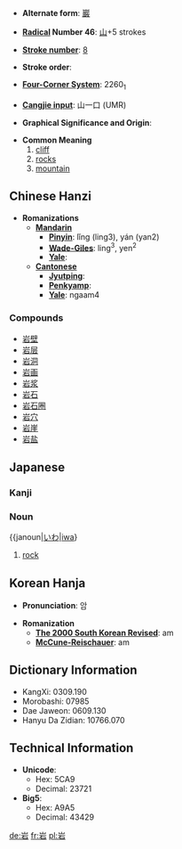 * '''Alternate form''': [[巖]]

* '''[[Wiktionary:Chinese radical index| Radical]] Number 46''': [[Wiktionary:Chinese radical index 山|山]]+5 strokes

* '''[[Wiktionary:Chinese total strokes index|Stroke number]]''': [[Wiktionary:Chinese total strokes index 8|8]]

* '''Stroke order''': 

* '''[[Wiktionary:Chinese four corner index|Four-Corner System]]''': 2260<sub>1</sub>

* '''[[Wiktionary:Chinese Cangjie index|Cangjie input]]''': 山一口 (UMR)

* '''Graphical Significance and Origin''': 

* '''Common Meaning'''
*# [[cliff]]
*# [[rock]]s
*# [[mountain]]

== Chinese Hanzi==

* '''Romanizations'''
** '''[[Mandarin]]'''
*** '''[[Pinyin]]''': lǐng (ling3), yán (yan2)
*** '''[[Wade-Giles]]''': ling<sup>3</sup>, yen<sup>2</sup>
*** '''[[Yale]]''': 
** '''[[Cantonese]]'''
*** '''[[Jyutping]]''':
*** '''[[Penkyamp]]''': 
*** '''[[Yale]]''': ngaam4

===Compounds===
*[[岩壁]]
*[[岩层]]
*[[岩洞]]
*[[岩画]]
*[[岩浆]]
*[[岩石]]
*[[岩石圈]]
*[[岩穴]]
*[[岩崖]]
*[[岩盐]]

== Japanese ==
===Kanji===
{{kanji
|[[がん]] (gan)
|[[いわ]] (iwa)}}
===Noun===
{{janoun|[[いわ]]|[[iwa]]}
# [[rock]]

== Korean Hanja ==

* '''Pronunciation''': 암

* '''Romanization'''
** '''[[The 2000 South Korean Revised Romanization|The 2000 South Korean Revised]]''': am
** '''[[McCune-Reischauer]]''': am

== Dictionary Information ==

* KangXi: 0309.190
* Morobashi: 07985
* Dae Jaweon: 0609.130
* Hanyu Da Zidian: 10766.070

== Technical Information ==

* '''Unicode''':
** Hex: 5CA9
** Decimal: 23721
* '''Big5''':
** Hex: A9A5
** Decimal: 43429

[[de:岩]]
[[fr:岩]]
[[pl:岩]]